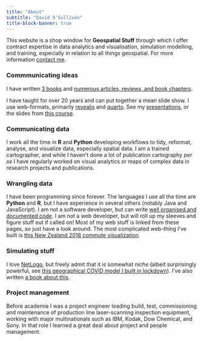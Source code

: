 ```yaml
---
title: "About"
subtitle: "David O'Sullivan"
title-block-banner: true
---
```


This website is a shop window for **Geospatial Stuff** through which I offer contract expertise in data analytics and visualisation, simulation modelling, and training, especially in relation to all things geospatial. For more information [contact me](mailto:osullivan512@gmail.com).

### Commmunicating ideas
I have written [3 books](books.html) and [numerous articles, reviews, and book chapters](publications.html).

I have taught for over 20 years and can put together a mean slide show. I use web-formats, primarily [revealjs](https://revealjs.com) and [quarto](https://quarto.org). See my [presentations](presentations.html), or the slides from [this course](https://dosull.github.io/Spatial-Data-Science/schedule).

### Communicating data
I work all the time in **R** and **Python** developing workflows to tidy, reformat, analyse, and visualize data, especially spatial data. I am a trained cartographer, and while I haven't done a lot of publication cartography _per se_ I have regularly worked on visual analytics or maps of complex data in research projects and publications.

### Wrangling data
I have been programming since forever. The languages I use all the time are **Python** and **R**, but I have experience in several others (notably Java and JavaScript). I am not a software developer, but can write [well organised and documented code](https://dosull.github.io/weaving-space/doc/weavingspace/). I am not a web developer, but will roll up my sleeves and figure stuff out if called on! Most of my web stuff is linked from these pages, so just have a look around. The most complicated web-thing I've built is [this New Zealand 2018 commute visualization](https://dosull.github.io/commute-viewer/commute-viewer-app/).

### Simulating stuff
I love [NetLogo](https://ccl.northwestern.edu/netlogo/), but freely admit that it is somewhat _niche_ (albeit surprisingly powerful, see [this geographical COVID model I built in lockdown](https://github.com/DOSull/spatial-epi)). I've also written [a book about this](books.html#spatial-simulation-exploring-pattern-and-process).

### Project management
Before academia I was a project engineer leading build, test, commissioning and maintenance of production line laser-scanning inspection equipment, working with major multinationals such as IBM, Kodak, Dow Chemical, and Sony. In that role I learned a great deal about project and people management.

